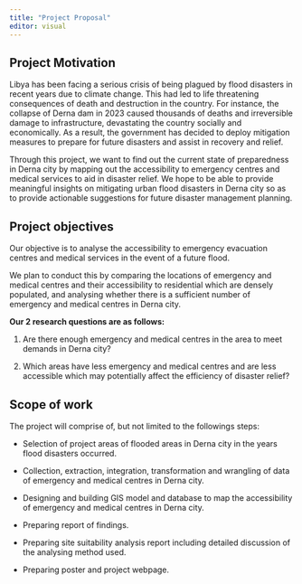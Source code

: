 ```yaml
---
title: "Project Proposal"
editor: visual
---
```


## Project Motivation

Libya has been facing a serious crisis of being plagued by flood disasters in recent years due to climate change. This had led to life threatening consequences of death and destruction in the country. For instance, the collapse of Derna dam in 2023 caused thousands of deaths and irreversible damage to infrastructure, devastating the country socially and economically. As a result, the government has decided to deploy mitigation measures to prepare for future disasters and assist in recovery and relief. 

Through this project, we want to find out the current state of preparedness in Derna city by mapping out the accessibility to emergency centres and medical services to aid in disaster relief. We hope to be able to provide meaningful insights on mitigating urban flood disasters in Derna city so as to provide actionable suggestions for future disaster management planning.

## Project objectives

Our objective is to analyse the accessibility to emergency evacuation centres and medical services in the event of a future flood.

We plan to conduct this by comparing the locations of emergency and medical centres and their accessibility to residential which are densely populated, and analysing whether there is a sufficient number of emergency and medical centres in Derna city. 

**Our 2 research questions are as follows:**

1.  Are there enough emergency and medical centres in the area to meet demands in Derna city?

2.  Which areas have less emergency and medical centres and are less accessible which may potentially affect the efficiency of disaster relief?

## Scope of work

The project will comprise of, but not limited to the followings steps:

-   Selection of project areas of flooded areas in Derna city in the years flood disasters occurred.

-   Collection, extraction, integration, transformation and wrangling of data of emergency and medical centres in Derna city.

-   Designing and building GIS model and database to map the accessibility of emergency and medical centres in Derna city.

-   Preparing report of findings.

-   Preparing site suitability analysis report including detailed discussion of the analysing method used.

-   Preparing poster and project webpage.
